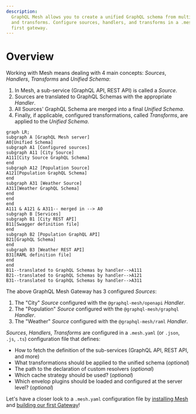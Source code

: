 ```yaml
---
description:
  GraphQL Mesh allows you to create a unified GraphQL schema from multiple sources, using handlers
  and transforms. Configure sources, handlers, and transforms in a .mesh.yaml file to build your
  first gateway.
---
```


# Overview

Working with Mesh means dealing with 4 main concepts: _Sources_, _Handlers_, _Transforms_ and
_Unified Schema_:

1. In Mesh, a sub-service (GraphQL API, REST API) is called a _Source_.
2. Sources are translated to GraphQL Schemas with the appropriate _Handler_.
3. All Sources' GraphQL Schema are merged into a final _Unified Schema_.
4. Finally, if applicable, configured transformations, called _Transforms_, are applied to the
   _Unified Schema_.

```mermaid
graph LR;
subgraph A [GraphQL Mesh server]
A0[Unified Schema]
subgraph A1 [Configured sources]
subgraph A11 [City Source]
A111[City Source GraphQL Schema]
end
subgraph A12 [Population Source]
A121[Population GraphQL Schema]
end
subgraph A31 [Weather Source]
A311[Weather GraphQL Schema]
end
end
end
A111 & A121 & A311-- merged in --> A0
subgraph B [Services]
subgraph B1 [City REST API]
B11[Swagger definition file]
end
subgraph B2 [Population GraphQL API]
B21[GraphQL Schema]
end
subgraph B3 [Weather REST API]
B31[RAML definition file]
end
end
B11--translated to GraphQL Schemas by handler-->A111
B21--translated to GraphQL Schemas by handler-->A121
B31--translated to GraphQL Schemas by handler-->A311
```

The above GraphQL Mesh Gateway has 3 configured _Sources_:

1. The "City" _Source_ configured with the `@graphql-mesh/openapi` _Handler_.
2. The "Population" _Source_ configured with the `@graphql-mesh/graphql` _Handler_.
3. The "Weather" _Source_ configured with the `@graphql-mesh/raml` _Handler_.

_Sources_, _Handlers_, _Transforms_ are configured in a `.mesh.yaml` (or `.json`, `.js`, `.ts`)
configuration file that defines:

- How to fetch the definition of the sub-services (GraphQL API, REST API, and more)
- What transformations should be applied to the unified schema (_optional_)
- The path to the declaration of custom resolvers (_optional_)
- Which cache strategy should be used? (_optional_)
- Which envelop plugins should be loaded and configured at the server level? (_optional_)

Let's have a closer look to a `.mesh.yaml` configuration file by
[installing Mesh](/docs/getting-started/installation) and
[building our first Gateway](/docs/getting-started/your-first-mesh-gateway)!
